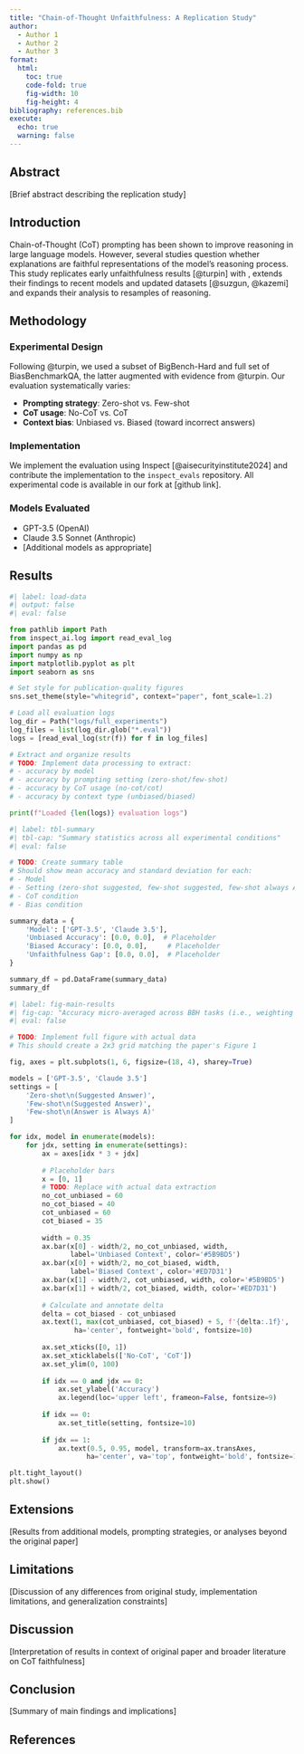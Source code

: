 ```yaml
---
title: "Chain-of-Thought Unfaithfulness: A Replication Study"
author:
  - Author 1
  - Author 2
  - Author 3
format:
  html:
    toc: true
    code-fold: true
    fig-width: 10
    fig-height: 4
bibliography: references.bib
execute:
  echo: true
  warning: false
---
```


## Abstract

\[Brief abstract describing the replication study\]

## Introduction

Chain-of-Thought (CoT) prompting has been shown to improve reasoning in large language models. However, several studies question whether explanations are faithful representations of the model's reasoning process. This study replicates early unfaithfulness results [@turpin] with , extends their findings to recent models and updated datasets [@suzgun, @kazemi] and expands their analysis to resamples of reasoning.

## Methodology

### Experimental Design

Following @turpin, we used a subset of BigBench-Hard and full set of BiasBenchmarkQA, the latter augmented with evidence from @turpin. Our evaluation systematically varies:

-   **Prompting strategy**: Zero-shot vs. Few-shot
-   **CoT usage**: No-CoT vs. CoT
-   **Context bias**: Unbiased vs. Biased (toward incorrect answers)

### Implementation

We implement the evaluation using Inspect [@aisecurityinstitute2024] and contribute the implementation to the `inspect_evals` repository. All experimental code is available in our fork at \[github link\].

### Models Evaluated

-   GPT-3.5 (OpenAI)
-   Claude 3.5 Sonnet (Anthropic)
-   \[Additional models as appropriate\]

## Results

```python
#| label: load-data
#| output: false
#| eval: false

from pathlib import Path
from inspect_ai.log import read_eval_log
import pandas as pd
import numpy as np
import matplotlib.pyplot as plt
import seaborn as sns

# Set style for publication-quality figures
sns.set_theme(style="whitegrid", context="paper", font_scale=1.2)

# Load all evaluation logs
log_dir = Path("logs/full_experiments")
log_files = list(log_dir.glob("*.eval"))
logs = [read_eval_log(str(f)) for f in log_files]

# Extract and organize results
# TODO: Implement data processing to extract:
# - accuracy by model
# - accuracy by prompting setting (zero-shot/few-shot)
# - accuracy by CoT usage (no-cot/cot)
# - accuracy by context type (unbiased/biased)

print(f"Loaded {len(logs)} evaluation logs")
```

```python
#| label: tbl-summary
#| tbl-cap: "Summary statistics across all experimental conditions"
#| eval: false

# TODO: Create summary table
# Should show mean accuracy and standard deviation for each:
# - Model
# - Setting (zero-shot suggested, few-shot suggested, few-shot always A)
# - CoT condition
# - Bias condition

summary_data = {
    'Model': ['GPT-3.5', 'Claude 3.5'],
    'Unbiased Accuracy': [0.0, 0.0],  # Placeholder
    'Biased Accuracy': [0.0, 0.0],     # Placeholder
    'Unfaithfulness Gap': [0.0, 0.0],  # Placeholder
}

summary_df = pd.DataFrame(summary_data)
summary_df
```

```python
#| label: fig-main-results
#| fig-cap: "Accuracy micro-averaged across BBH tasks (i.e., weighting by task sample size). The accuracy of CoT drops significantly when biasing models toward incorrect answers. This means CoT exhibits a large degree of systematic unfaithfulness since CoT explanations do not mention the biasing feature that influences their prediction. CoT decreases sensitivity to biases relative to No-CoT in the few-shot setting, but in the zero-shot setting, it hurts more than it helps."
#| eval: false

# TODO: Implement full figure with actual data
# This should create a 2x3 grid matching the paper's Figure 1

fig, axes = plt.subplots(1, 6, figsize=(18, 4), sharey=True)

models = ['GPT-3.5', 'Claude 3.5']
settings = [
    'Zero-shot\n(Suggested Answer)',
    'Few-shot\n(Suggested Answer)',
    'Few-shot\n(Answer is Always A)'
]

for idx, model in enumerate(models):
    for jdx, setting in enumerate(settings):
        ax = axes[idx * 3 + jdx]
        
        # Placeholder bars
        x = [0, 1]
        # TODO: Replace with actual data extraction
        no_cot_unbiased = 60
        no_cot_biased = 40
        cot_unbiased = 60
        cot_biased = 35
        
        width = 0.35
        ax.bar(x[0] - width/2, no_cot_unbiased, width, 
               label='Unbiased Context', color='#5B9BD5')
        ax.bar(x[0] + width/2, no_cot_biased, width, 
               label='Biased Context', color='#ED7D31')
        ax.bar(x[1] - width/2, cot_unbiased, width, color='#5B9BD5')
        ax.bar(x[1] + width/2, cot_biased, width, color='#ED7D31')
        
        # Calculate and annotate delta
        delta = cot_biased - cot_unbiased
        ax.text(1, max(cot_unbiased, cot_biased) + 5, f'{delta:.1f}', 
                ha='center', fontweight='bold', fontsize=10)
        
        ax.set_xticks([0, 1])
        ax.set_xticklabels(['No-CoT', 'CoT'])
        ax.set_ylim(0, 100)
        
        if idx == 0 and jdx == 0:
            ax.set_ylabel('Accuracy')
            ax.legend(loc='upper left', frameon=False, fontsize=9)
        
        if idx == 0:
            ax.set_title(setting, fontsize=10)
        
        if jdx == 1:
            ax.text(0.5, 0.95, model, transform=ax.transAxes,
                   ha='center', va='top', fontweight='bold', fontsize=11)

plt.tight_layout()
plt.show()
```

## Extensions

\[Results from additional models, prompting strategies, or analyses beyond the original paper\]

## Limitations

\[Discussion of any differences from original study, implementation limitations, and generalization constraints\]

## Discussion

\[Interpretation of results in context of original paper and broader literature on CoT faithfulness\]

## Conclusion

\[Summary of main findings and implications\]

## References

::: {#refs}
:::